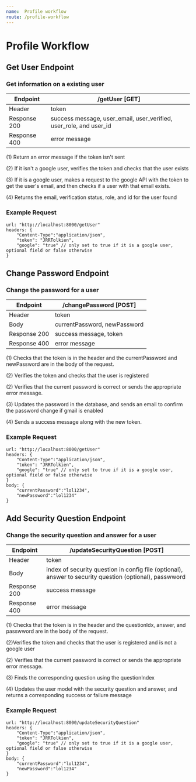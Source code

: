 ```yaml
---
name:  Profile workflow
route: /profile-workflow
---
```


# Profile Workflow

## Get User Endpoint

### Get information on a existing user
| Endpoint | /getUser [GET] |
| ------ | ----------- |
| Header   | token |
| Response 200 | success message, user_email, user_verified, user_role, and user_id |
| Response 400 | error message |

(1) Return an error message if the token isn't sent

(2) If it isn't a google user, verifies the token and checks that the user exists

(3) If it is a google user, makes a request to the google API with the token to get the user's email, and then checks if a user with that email exists.

(4) Returns the email, verification status, role, and id for the user found

### Example Request 
    
    url: "http://localhost:8000/getUser"
    headers: {
        "Content-Type":"application/json",
        "token": "JRRTolkien",
        "google": "true" // only set to true if it is a google user, optional field or false otherwise
    }


## Change Password Endpoint

### Change the password for a user
| Endpoint | /changePassword [POST] |
| ------ | ----------- |
| Header   | token |
| Body   | currentPassword, newPassword |
| Response 200 | success message, token |
| Response 400 | error message |


(1) Checks that the token is in the header and the currentPassword and newPassword are in the body of the request. 

(2) Verifies the token and checks that the user is registered

(2) Verifies that the current password is correct or sends the appropriate error message. 

(3) Updates the password in the database, and sends an email to confirm the password change if gmail is enabled

(4) Sends a success message along with the new token.


### Example Request 
    
    url: "http://localhost:8000/getUser"
    headers: {
        "Content-Type":"application/json",
        "token": "JRRTolkien", 
        "google": "true" // only set to true if it is a google user, optional field or false otherwise
    }
    body: {
        "currentPassword":"lol1234",
        "newPassword":"lol1234"
    }


## Add Security Question Endpoint

### Change the security question and answer for a user
| Endpoint | /updateSecurityQuestion [POST] |
| ------ | ----------- |
| Header   | token |
| Body   | index of security question in config file (optional), answer to security question (optional), passwword  |
| Response 200 | success message |
| Response 400 | error message |


(1) Checks that the token is in the header and the questionIdx, answer, and passwword are in the body of the request. 

(2)Verifies the token and checks that the user is registered and is not a google user

(2) Verifies that the current password is correct or sends the appropriate error message. 

(3) Finds the corresponding question using the questionIndex

(4) Updates the user model with the security question and answer, and returns a corresponding success or failure message

 ### Example Request 
    
    url: "http://localhost:8000/updateSecurityQuestion"
    headers: {
        "Content-Type":"application/json",
        "token": "JRRTolkien", 
        "google": "true" // only set to true if it is a google user, optional field or false otherwise
    }
    body: {
        "currentPassword":"lol1234",
        "newPassword":"lol1234"
    }


